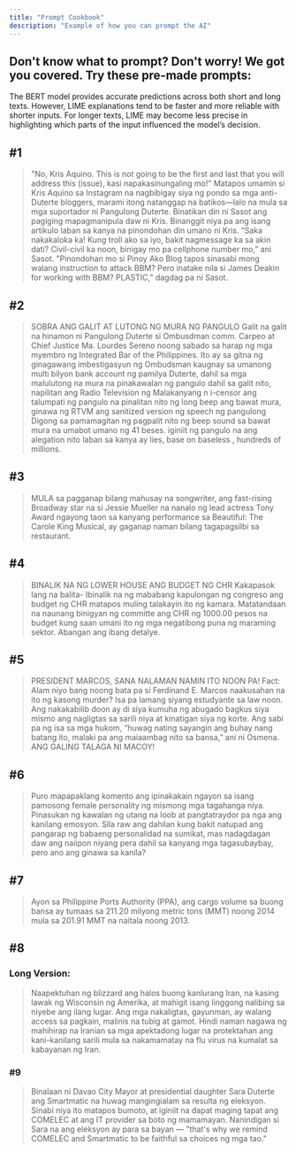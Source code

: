 ```yaml
---
title: "Prompt Cookbook"
description: "Example of how you can prompt the AI"
---
```


## Don't know what to prompt? Don't worry\! We got you covered. Try these pre-made prompts:

The BERT model provides accurate predictions across both short and long texts. However, LIME explanations tend to be faster and more reliable with shorter inputs. For longer texts, LIME may become less precise in highlighting which parts of the input influenced the model’s decision.

## #1

> "No, Kris Aquino. This is not going to be the first and last that you will address this (issue), kasi napakasinungaling mo\!" Matapos umamin si Kris Aquino sa Instagram na nagbibigay siya ng pondo sa mga anti-Duterte bloggers, marami itong natanggap na batikos—lalo na mula sa mga suportador ni Pangulong Duterte. Binatikan din ni Sasot ang pagiging mapagmanipula daw ni Kris. Binanggit niya pa ang isang artikulo laban sa kanya na pinondohan din umano ni Kris. “Saka nakakaloka ka\! Kung troll ako sa iyo, bakit nagmessage ka sa akin dati? Civil-civil ka noon, binigay mo pa cellphone number mo,” ani Sasot. "Pinondohan mo si Pinoy Ako Blog tapos sinasabi mong walang instruction to attack BBM? Pero inatake nila si James Deakin for working with BBM? PLASTIC," dagdag pa ni Sasot.

## #2

> SOBRA ANG GALIT AT LUTONG NG MURA NG PANGULO Galit na galit na hinamon ni Pangulong Duterte si Ombusdman comm. Carpeo at Chief Justice Ma. Lourdes Sereno noong sabado sa harap ng mga myembro ng Integrated Bar of the Philippines. Ito ay sa gitna ng ginagawang imbestigasyun ng Ombudsman kaugnay sa umanong multi bilyon bank account ng pamilya Duterte, dahil sa mga malulutong na mura na pinakawalan ng pangulo dahil sa galit nito, napilitan ang Radio Television ng Malakanyang n i-censor ang talumpati ng pangulo na pinalitan nito ng long beep ang bawat mura, ginawa ng RTVM ang sanitized version ng speech ng pangulong Digong sa pamamagitan ng pagpalit nito ng beep sound sa bawat mura na umabot umano ng 41 beses. iginiit ng pangulo na ang alegation nito laban sa kanya ay lies, base on baseless , hundreds of millions.

## #3

> MULA sa pagganap bilang mahusay na songwriter, ang fast-rising Broadway star na si Jessie Mueller na nanalo ng lead actress Tony Award ngayong taon sa kanyang performance sa Beautiful: The Carole King Musical, ay gaganap naman bilang tagapagsilbi sa restaurant.

## #4

> BINALIK NA NG LOWER HOUSE ANG BUDGET NG CHR Kakapasok lang na balita- Ibinalik na ng mababang kapulongan ng congreso ang budget ng CHR matapos muling talakayin ito ng kamara.  Matatandaan na naunang binigyan ng committe ang CHR ng 1000.00 pesos na budget  kung saan umani ito ng mga negatibong puna ng maraming sektor. Abangan ang ibang detalye.

## #5

> PRESIDENT MARCOS, SANA NALAMAN NAMIN ITO NOON PA\! Fact: Alam niyo bang noong bata pa si Ferdinand E. Marcos naakusahan na ito ng kasong murder? Isa pa lamang siyang estudyante sa law noon. Ang nakakabilib doon ay di siya kumuha ng abugado bagkus siya mismo ang nagligtas sa sarili niya at kinatigan siya ng korte. Ang sabi pa ng isa sa mga hukom, “huwag nating sayangin ang buhay nang batang ito, malaki pa ang maiaambag nito sa bansa,” ani ni Osmena. ANG GALING TALAGA NI MACOY\!

## #6

> Puro mapapaklang komento ang ipinakakain ngayon sa isang pamosong female personality ng mismong mga tagahanga niya. Pinasukan ng kawalan ng utang na loob at pangtatraydor pa nga ang kanilang emosyon. Sila raw ang dahilan kung bakit natupad ang pangarap ng babaeng personalidad na sumikat, mas nadagdagan daw ang naiipon niyang pera dahil sa kanyang mga tagasubaybay, pero ano ang ginawa sa kanila?

## #7

> Ayon sa Philippine Ports Authority (PPA), ang cargo volume sa buong bansa ay tumaas sa 211.20 milyong metric tons (MMT) noong 2014 mula sa 201.91 MMT na naitala noong 2013.

## #8

### Long Version:

> Naapektuhan ng blizzard ang halos buong kanlurang Iran, na kasing lawak ng Wisconsin ng Amerika, at mahigit isang linggong nalibing sa niyebe ang ilang lugar. Ang mga nakaligtas, gayunman, ay walang access sa pagkain, malinis na tubig at gamot. Hindi naman nagawa ng mahihirap na Iranian sa mga apektadong lugar na protektahan ang kani-kanilang sarili mula sa nakamamatay na flu virus na kumalat sa kabayanan ng Iran.

### #9

> Binalaan ni Davao City Mayor at presidential daughter Sara Duterte ang Smartmatic na huwag mangingialam sa resulta ng eleksyon. Sinabi niya ito matapos bumoto, at iginiit na dapat maging tapat ang COMELEC at ang IT provider sa boto ng mamamayan. Nanindigan si Sara na ang eleksyon ay para sa bayan — "that's why we remind COMELEC and Smartmatic to be faithful sa choices ng mga tao."